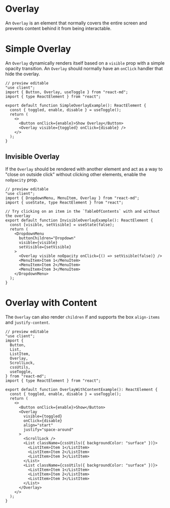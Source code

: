 # Overlay

An `Overlay` is an element that normally covers the entire screen and prevents
content behind it from being interactable.

# Simple Overlay

An `Overlay` dynamically renders itself based on a `visible` prop with a simple
opacity transition. An `Overlay` should normally have an `onClick` handler that
hide the overlay.

```tsx
// preview editable
"use client";
import { Button, Overlay, useToggle } from "react-md";
import { type ReactElement } from "react";

export default function SimpleOverlayExample(): ReactElement {
  const { toggled, enable, disable } = useToggle();
  return (
    <>
      <Button onClick={enable}>Show Overlay</Button>
      <Overlay visible={toggled} onClick={disable} />
    </>
  );
}
```

## Invisible Overlay

If the `Overlay` should be rendered with another element and act as a way to
"close on outside click" without clicking other elements, enable the `noOpacity`
prop.

```tsx
// preview editable
"use client";
import { DropdownMenu, MenuItem, Overlay } from "react-md";
import { useState, type ReactElement } from "react";

// Try clicking on an item in the `TableOfContents` with and without the overlay
export default function InvisibleOverlayExample(): ReactElement {
  const [visible, setVisible] = useState(false);
  return (
    <DropdownMenu
      buttonChildren="Dropdown"
      visible={visible}
      setVisible={setVisible}
    >
      <Overlay visible noOpacity onClick={() => setVisible(false)} />
      <MenuItem>Item 1</MenuItem>
      <MenuItem>Item 2</MenuItem>
      <MenuItem>Item 3</MenuItem>
    </DropdownMenu>
  );
}
```

# Overlay with Content

The `Overlay` can also render `children` if and supports the box `align-items`
and `justify-content`.

```tsx
// preview editable
"use client";
import {
  Button,
  List,
  ListItem,
  Overlay,
  ScrollLock,
  cssUtils,
  useToggle,
} from "react-md";
import { type ReactElement } from "react";

export default function OverlayWithContentExample(): ReactElement {
  const { toggled, enable, disable } = useToggle();
  return (
    <>
      <Button onClick={enable}>Show</Button>
      <Overlay
        visible={toggled}
        onClick={disable}
        align="start"
        justify="space-around"
      >
        <ScrollLock />
        <List className={cssUtils({ backgroundColor: "surface" })}>
          <ListItem>Item 1</ListItem>
          <ListItem>Item 2</ListItem>
          <ListItem>Item 3</ListItem>
        </List>
        <List className={cssUtils({ backgroundColor: "surface" })}>
          <ListItem>Item 1</ListItem>
          <ListItem>Item 2</ListItem>
          <ListItem>Item 3</ListItem>
        </List>
      </Overlay>
    </>
  );
}
```
